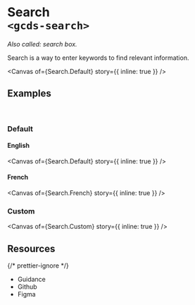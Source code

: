 
<Meta of={Search} name="Overview" />

# Search<br/>`<gcds-search>`

_Also called: search box._

Search is a way to enter keywords to find relevant information.

<Canvas of={Search.Default} story={{ inline: true }} />

## Examples

<br />

### Default

#### English

<Canvas of={Search.Default} story={{ inline: true }} />

#### French

<Canvas of={Search.French} story={{ inline: true }} />

### Custom

<Canvas of={Search.Custom} story={{ inline: true }} />

## Resources

{/* prettier-ignore */}
<ul>
  <li>
    <gcds-button type="link" button-style="text-only" href="https://design-system.alpha.canada.ca/en/components/search/" target="_blank">Guidance</gcds-button>
  </li>
  <li>
    <gcds-button type="link" button-style="text-only" href="https://github.com/cds-snc/gcds-components/tree/main/packages/web/src/components/gcds-search" target="_blank">Github</gcds-button>
  </li>
  <li>
    <gcds-button type="link" button-style="text-only" href="https://www.figma.com/file/mh2maMG2NBtk41k1O1UGHV/Canadian-Digital-Service%E2%80%A8---GC-Design-System?type=design&node-id=7301-1409&mode=design&t=QC9vPhyviCSe8v0s-0" target="_blank">Figma</gcds-button>
  </li>
</ul>
